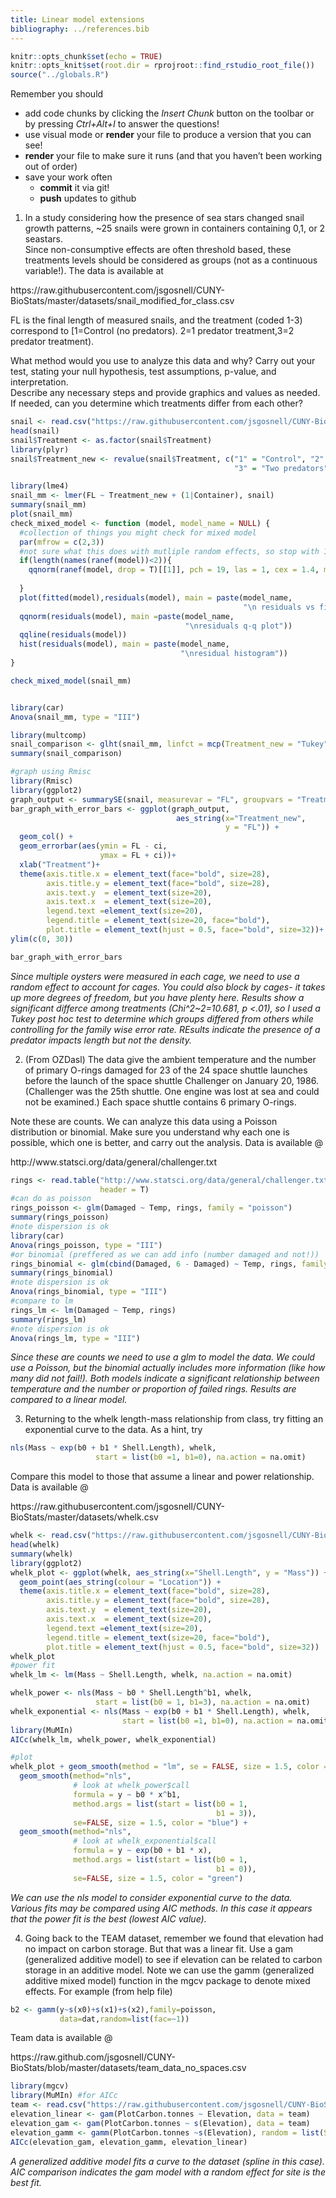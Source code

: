 ```yaml
---
title: Linear model extensions
bibliography: ../references.bib
---
```


<!-- COMMENT NOT SHOW IN ANY OUTPUT: Code chunk below sets overall defaults for .qmd file; these inlcude showing output by default and looking for files relative to .Rpoj file, not .qmd file, which makes putting filesin different folders easier  -->

```r
knitr::opts_chunk$set(echo = TRUE)
knitr::opts_knit$set(root.dir = rprojroot::find_rstudio_root_file())
source("../globals.R")
```

Remember you should

* add code chunks by clicking the *Insert Chunk* button on the toolbar or by
pressing *Ctrl+Alt+I* to answer the questions!
* use visual mode or **render** your file to produce a version that you can see!
* **render** your file to make sure it runs (and that you haven't been working
out of order)
* save your work often 
  * **commit** it via git!
  * **push** updates to github

1. In a study considering how the presence of sea stars changed snail growth 
patterns, ~25 snails were grown in containers containing 0,1, or 2 seastars.  
Since non-consumptive effects are often threshold based, these treatments levels
should be considered as groups (not as a continuous variable!).  The data is 
available at

https://raw.githubusercontent.com/jsgosnell/CUNY-BioStats/master/datasets/snail_modified_for_class.csv   

FL is the final length of measured snails, and the treatment (coded 1-3) correspond
to  [1=Control (no predators). 2=1 predator treatment,3=2 predator treatment). 

What method would you use to analyze this data and why? Carry out your test, 
stating your null hypothesis, test assumptions, p-value, and interpretation.  
Describe any necessary steps and provide graphics and values as needed.  If 
needed, can you determine which treatments differ from each other?


```r
snail <- read.csv("https://raw.githubusercontent.com/jsgosnell/CUNY-BioStats/master/datasets/snail_modified_for_class.csv")
head(snail)
snail$Treatment <- as.factor(snail$Treatment)
library(plyr)
snail$Treatment_new <- revalue(snail$Treatment, c("1" = "Control", "2" = "Single predator",
                                                  "3" = "Two predators"))

library(lme4)
snail_mm <- lmer(FL ~ Treatment_new + (1|Container), snail)
summary(snail_mm)
plot(snail_mm)
check_mixed_model <- function (model, model_name = NULL) {
  #collection of things you might check for mixed model
  par(mfrow = c(2,3))
  #not sure what this does with mutliple random effects, so stop with 1 for now
  if(length(names(ranef(model))<2)){
    qqnorm(ranef(model, drop = T)[[1]], pch = 19, las = 1, cex = 1.4, main= paste(model_name, 
                                                                                  "\n Random effects Q-Q plot"))
  }
  plot(fitted(model),residuals(model), main = paste(model_name, 
                                                    "\n residuals vs fitted"))
  qqnorm(residuals(model), main =paste(model_name, 
                                       "\nresiduals q-q plot"))
  qqline(residuals(model))
  hist(residuals(model), main = paste(model_name, 
                                      "\nresidual histogram"))
}

check_mixed_model(snail_mm)


library(car)
Anova(snail_mm, type = "III")

library(multcomp)
snail_comparison <- glht(snail_mm, linfct = mcp(Treatment_new = "Tukey"))
summary(snail_comparison)

#graph using Rmisc
library(Rmisc)
library(ggplot2)
graph_output <- summarySE(snail, measurevar = "FL", groupvars = "Treatment_new")
bar_graph_with_error_bars <- ggplot(graph_output, 
                                     aes_string(x="Treatment_new", 
                                                y = "FL")) +
  geom_col() + 
  geom_errorbar(aes(ymin = FL - ci, 
                    ymax = FL + ci))+
  xlab("Treatment")+
  theme(axis.title.x = element_text(face="bold", size=28), 
        axis.title.y = element_text(face="bold", size=28), 
        axis.text.y  = element_text(size=20),
        axis.text.x  = element_text(size=20), 
        legend.text =element_text(size=20),
        legend.title = element_text(size=20, face="bold"),
        plot.title = element_text(hjust = 0.5, face="bold", size=32))+
ylim(c(0, 30))

bar_graph_with_error_bars

```
*Since multiple oysters were measured in each cage, we need to use a random effect
to account for cages. You could also block by cages- it takes up more degrees of 
freedom, but you have plenty here.  Results show a significant differce among 
treatments (Chi^2~2=10.681, p <.01), so I used a Tukey post hoc test to determine 
which groups differed from others while controlling for the family wise error rate.
REsults indicate the presence of a predator impacts length but not the density.*

2. (From OZDasl) The data give the ambient temperature and the number of 
primary O-rings damaged for 23 of the 24 space shuttle launches before the 
launch of the space shuttle Challenger on January 20, 1986. (Challenger was the
25th shuttle. One engine was lost at sea and could not be examined.) Each space
shuttle contains 6 primary O-rings.

Note these are counts. We can analyze this data using a Poisson distribution 
or binomial. Make sure you understand why each one is possible, which one is 
better, and carry out the analysis.  Data is available @ 

http://www.statsci.org/data/general/challenger.txt

```r
rings <- read.table("http://www.statsci.org/data/general/challenger.txt", 
                    header = T)
#can do as poisson
rings_poisson <- glm(Damaged ~ Temp, rings, family = "poisson")
summary(rings_poisson)
#note dispersion is ok
library(car)
Anova(rings_poisson, type = "III")
#or binomial (preffered as we can add info (number damaged and not!))
rings_binomial <- glm(cbind(Damaged, 6 - Damaged) ~ Temp, rings, family = "binomial")
summary(rings_binomial)
#note dispersion is ok
Anova(rings_binomial, type = "III")
#compare to lm
rings_lm <- lm(Damaged ~ Temp, rings)
summary(rings_lm)
#note dispersion is ok
Anova(rings_lm, type = "III")
```

*Since these are counts we need to use a glm to model the data. We could use a 
Poisson, but the binomial actually includes more information (like how many did
not fail!). Both models indicate a significant relationship between temperature
and the number or proportion of failed rings. Results are compared to a linear model.*

3. Returning to the whelk length-mass relationship from class, try fitting an 
exponential curve to the data.  As a hint, try

```r
nls(Mass ~ exp(b0 + b1 * Shell.Length), whelk, 
                   start = list(b0 =1, b1=0), na.action = na.omit)
```

Compare this model to those that assume a linear and power relationship.  Data is available @

https://raw.githubusercontent.com/jsgosnell/CUNY-BioStats/master/datasets/whelk.csv 

```r
whelk <- read.csv("https://raw.githubusercontent.com/jsgosnell/CUNY-BioStats/master/datasets/whelk.csv")
head(whelk)
summary(whelk)
library(ggplot2)
whelk_plot <- ggplot(whelk, aes_string(x="Shell.Length", y = "Mass")) +
  geom_point(aes_string(colour = "Location")) + 
  theme(axis.title.x = element_text(face="bold", size=28), 
        axis.title.y = element_text(face="bold", size=28), 
        axis.text.y  = element_text(size=20),
        axis.text.x  = element_text(size=20), 
        legend.text =element_text(size=20),
        legend.title = element_text(size=20, face="bold"),
        plot.title = element_text(hjust = 0.5, face="bold", size=32))
whelk_plot
#power fit
whelk_lm <- lm(Mass ~ Shell.Length, whelk, na.action = na.omit)

whelk_power <- nls(Mass ~ b0 * Shell.Length^b1, whelk, 
                   start = list(b0 = 1, b1=3), na.action = na.omit)
whelk_exponential <- nls(Mass ~ exp(b0 + b1 * Shell.Length), whelk, 
                         start = list(b0 =1, b1=0), na.action = na.omit)
library(MuMIn)
AICc(whelk_lm, whelk_power, whelk_exponential)

#plot
whelk_plot + geom_smooth(method = "lm", se = FALSE, size = 1.5, color = "orange")+ 
  geom_smooth(method="nls", 
              # look at whelk_power$call
              formula = y ~ b0 * x^b1, 
              method.args = list(start = list(b0 = 1, 
                                              b1 = 3)), 
              se=FALSE, size = 1.5, color = "blue") +
  geom_smooth(method="nls", 
              # look at whelk_exponential$call
              formula = y ~ exp(b0 + b1 * x), 
              method.args = list(start = list(b0 = 1, 
                                              b1 = 0)), 
              se=FALSE, size = 1.5, color = "green")
```
*We can use the nls model to consider exponential curve to the data. Various fits
may be compared using AIC methods.  In this case it appears that the power fit is 
the best (lowest AIC value).*

4. Going back to the TEAM dataset, remember we found that elevation had no 
impact on carbon storage.  But that was a linear fit. Use a gam (generalized 
additive model) to see if elevation can be related to carbon storage in an 
additive model.  Note we can use the gamm (generalized additive mixed model) 
function in the mgcv package to denote mixed effects.  For example (from help 
file)
```r
b2 <- gamm(y~s(x0)+s(x1)+s(x2),family=poisson,
           data=dat,random=list(fac=~1))
```

Team data is available @ 

https://raw.github.com/jsgosnell/CUNY-BioStats/blob/master/datasets/team_data_no_spaces.csv 

```r
library(mgcv)
library(MuMIn) #for AICc
team <- read.csv("https://raw.githubusercontent.com/jsgosnell/CUNY-BioStats/master/datasets/team_data_no_spaces.csv", stringsAsFactors = T)
elevation_linear <- gam(PlotCarbon.tonnes ~ Elevation, data = team)
elevation_gam <- gam(PlotCarbon.tonnes ~ s(Elevation), data = team)
elevation_gamm <- gamm(PlotCarbon.tonnes ~s(Elevation), random = list(Site.Name = ~ 1), data = team)
AICc(elevation_gam, elevation_gamm, elevation_linear)
```
*A generalized additive model fits a curve to the dataset (spline in this case). 
AIC comparison indicates the gam model with a random effect for site is the best
fit.*
